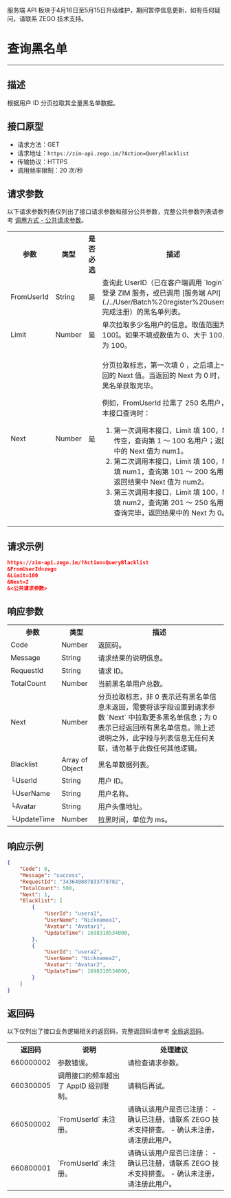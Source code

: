 <Warning title="警告">服务端 API 板块于4月16日至5月15日升级维护，期间暂停信息更新，如有任何疑问，请联系 ZEGO 技术支持。</Warning>
# 查询黑名单

- - -

## 描述

根据用户 ID 分页拉取其全量黑名单数据。

## 接口原型

- 请求方法：GET
- 请求地址：`https://zim-api.zego.im/?Action=QueryBlacklist`
- 传输协议：HTTPS
- 调用频率限制：20 次/秒


## 请求参数

以下请求参数列表仅列出了接口请求参数和部分公共参数，完整公共参数列表请参考 [调用方式 - 公共请求参数](../Accessing%20Server%20APIs.mdx#2-公共参数)。

<table>
<tbody><tr>
<th>参数</th>
<th>类型</th>
<th>是否必选</th>
<th>描述</th>
</tr>
<tr>
<td>FromUserId</td>
<td>String</td>
<td>是</td>
<td>查询此 UserID（已在客户端调用 `login` 方法登录 ZIM 服务，或已调用 [服务端 API](./../User/Batch%20register%20users.mdx) 完成注册）的黑名单列表。</td>
</tr>
<tr>
<td>Limit</td>
<td>Number</td>
<td>是</td>
<td>单次拉取多少名用户的信息。取值范围为 [0, 100]。如果不填或数值为 0、大于 100，取值为 100。</td>
</tr>
<tr>
<td>Next</td>
<td>Number</td>
<td>是</td>
<td><p>分页拉取标志，第一次填 0 ，之后填上一次返回的 Next 值。当返回的 Next 为 0 时，代表黑名单获取完毕。</p><p> 例如，FromUserId 拉黑了 250 名用户，调用本接口查询时：</p><ol><li> 第一次调用本接口，Limit 填 100，Next 传空，查询第 1 ～ 100 名用户；返回结果中的 Next 值为 num1。</li><li> 第二次调用本接口，Limit 填 100，Next 填 num1，查询第 101 ～ 200 名用户；返回结果中 Next 值为 num2。</li><li> 第三次调用本接口，Limit 填 100，Next 填 num2，查询第 201 ～ 250 名用户；查询完毕，返回结果中的 Next 为 0。</li></ol><p></p></td>
</tr>
</tbody></table>


## 请求示例

```json
https://zim-api.zego.im/?Action=QueryBlacklist
&FromUserId=zego
&Limit=100
&Next=2
&<公共请求参数>
```

## 响应参数

<table class="collapsible-table" >
<tbody><tr data-row-level="1">
<th>参数</th>
<th>类型</th>
<th>描述</th>
</tr>
<tr data-row-level="2">
<td>Code</td>
<td>Number</td>
<td>返回码。</td>
</tr>
<tr data-row-level="3">
<td>Message</td>
<td>String</td>
<td>请求结果的说明信息。</td>
</tr>
<tr data-row-level="4">
<td>RequestId</td>
<td>String</td>
<td>请求 ID。</td>
</tr>
<tr data-row-level="5">
<td>TotalCount</td>
<td>Number</td>
<td>当前黑名单用户总数。</td>
</tr>
<tr data-row-level="6">
<td>Next</td>
<td>Number</td>
<td>分页拉取标志，非 0 表示还有黑名单信息未返回，需要将该字段设置到请求参数 `Next` 中拉取更多黑名单信息；为 0 表示已经返回所有黑名单信息。<Note>除上述说明之外，此字段与列表信息无任何关联，请勿基于此做任何其他逻辑。</Note></td>
</tr>
<tr data-row-level="7" data-row-child="true">
<td>Blacklist</td>
<td>Array of Object</td>
<td>黑名单数据列表。</td>
</tr>
<tr data-row-level="7-1">
<td>└UserId</td>
<td>String</td>
<td>用户 ID。</td>
</tr>
<tr data-row-level="7-2">
<td>└UserName</td>
<td>String</td>
<td>用户名称。</td>
</tr>
<tr data-row-level="7-3">
<td>└Avatar</td>
<td>String</td>
<td>用户头像地址。</td>
</tr>
<tr data-row-level="7-4">
<td>└UpdateTime</td>
<td>Number</td>
<td>拉黑时间，单位为 ms。</td>
</tr>
</tbody></table>

## 响应示例

```json
{
    "Code": 0,
    "Message": "success",
    "RequestId": "343649807833778782",
    "TotalCount": 500,
    "Next": 1,
    "Blacklist": [
        {
            "UserId": "usera1",
            "UserName": "Nicknamea1",
            "Avatar": "Avatar1",
            "UpdateTime": 1698310534000,
        },
        {
            "UserId": "usera2",
            "UserName": "Nicknamea2",
            "Avatar": "Avatar2",
            "UpdateTime": 1698310534000,
        }
    ]
}
```


## 返回码

以下仅列出了接口业务逻辑相关的返回码，完整返回码请参考 [全局返回码](../Return%20codes.mdx)。

<table>

<tbody><tr>
<th>返回码</th>
<th>说明</th>
<th>处理建议</th>
</tr>
<tr>
<td>660000002</td>
<td>参数错误。</td>
<td>请检查请求参数。</td>
</tr>
<tr>
<td>660300005</td>
<td>调用接口的频率超出了 AppID 级别限制。</td>
<td>请稍后再试。</td>
</tr>
<tr>
<td>660500002</td>
<td>`FromUserId` 未注册。</td>
<td>
请确认该用户是否已注册：
- 确认已注册，请联系 ZEGO 技术支持排查。
- 确认未注册，请注册此用户。
</td>
</tr>
<tr>
<td>660800001</td>
<td>`FromUserId` 未注册。</td>
<td>
请确认该用户是否已注册：
- 确认已注册，请联系 ZEGO 技术支持排查。
- 确认未注册，请注册此用户。
</td>
</tr>
</tbody></table>
